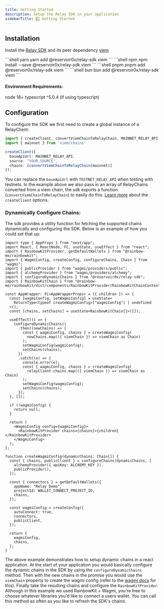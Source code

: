 ```yaml
---
title: Getting Started
description: Setup the Relay SDK in your application
sidebarTitle: 1️⃣ Getting Started
---
```


## Installation

Install the [Relay SDK](https://github.com/reservoirprotocol/relay-sdk) and its peer dependency [viem](https://viem.sh/)

<CodeGroup>
```shell yarn
yarn add @reservoir0x/relay-sdk viem 
```
```shell npm
npm install --save @reservoir0x/relay-sdk viem 
```
```shell pnpm
pnpm add @reservoir0x/relay-sdk viem 
```
```shell bun
bun add @reservoir0x/relay-sdk viem 
```
</CodeGroup>

#### Environment Requirements:

node 18+
typescript ^5.0.4 (if using typescript)

## Configuration

To configure the SDK we first need to create a global instance of a RelayClient:

```typescript
import { createClient, convertViemChainToRelayChain, MAINNET_RELAY_API, TESTNET_RELAY_API } from '@reservoir0x/relay-sdk'
import { mainnet } from 'viem/chains'

createClient({
  baseApiUrl: MAINNET_RELAY_API,
  source: "YOUR.SOURCE",
  chains: [convertViemChainToRelayChain(mainnet)]
});
```

You can replace the `baseApiUrl` with `TESTNET_RELAY_API` when testing with testnets. In the example above we also pass in an array of RelayChains converted from a viem chain, the sdk exports a function (`convertViemChainToRelayChain`) to easily do this. [Learn more](/references/sdk/createClient) about the `createClient` options.


### Dynamically Configure Chains:

The sdk provides a utility function for fetching the supported chains dynamically and configuring the SDK. Below is an example of how you could set that up:

```tsx
import type { AppProps } from "next/app";
import React, { ReactNode, FC, useState, useEffect } from "react";
import { RainbowKitProvider, getDefaultWallets } from "@rainbow-me/rainbowkit";
import { WagmiConfig, createConfig, configureChains, Chain } from "wagmi";
import { publicProvider } from "wagmi/providers/public";
import { alchemyProvider } from "wagmi/providers/alchemy";
import { configureDynamicChains } from "@reservoir0x/relay-sdk";
import { RainbowKitChain } from "@rainbow-me/rainbowkit/dist/components/RainbowKitProvider/RainbowKitChainContext";

const AppWrapper: FC<AppWrapperProps> = ({ children }) => {
  const [wagmiConfig, setWagmiConfig] = useState<
    ReturnType<typeof createWagmiConfig>["wagmiConfig"] | undefined
  >();
  const [chains, setChains] = useState<RainbowKitChain[]>([]);

  useEffect(() => {
    configureDynamicChains()
      .then((newChains) => {
        const { wagmiConfig, chains } = createWagmiConfig(
          newChains.map(({ viemChain }) => viemChain as Chain)
        );
        setWagmiConfig(wagmiConfig);
        setChains(chains);
      })
      .catch((e) => {
        console.error(e);
        const { wagmiConfig, chains } = createWagmiConfig(
          relayClient.chains.map(({ viemChain }) => viemChain as Chain)
        );
        setWagmiConfig(wagmiConfig);
        setChains(chains);
      });
  }, []);

  if (!wagmiConfig) {
    return null;
  }

  return (
    <WagmiConfig config={wagmiConfig}>
      <RainbowKitProvider chains={chains}>{children}</RainbowKitProvider>
    </WagmiConfig>
  );
};

function createWagmiConfig(dynamicChains: Chain[]) {
  const { chains, publicClient } = configureChains(dynamicChains, [
    alchemyProvider({ apiKey: ALCHEMY_KEY }),
    publicProvider(),
  ]);

  const { connectors } = getDefaultWallets({
    appName: "Relay Demo",
    projectId: WALLET_CONNECT_PROJECT_ID,
    chains,
  });

  const wagmiConfig = createConfig({
    autoConnect: true,
    connectors,
    publicClient,
  });

  return {
    wagmiConfig,
    chains,
  };
}
```

The above example demonstrates how to setup dynamic chains in a react application. At the start of your application you would basically configure the dynamic chains in the SDK by using the `configureDynamicChains` method. Then with the new chains in the promise you would use the `viemChain` property to create the wagmi config (refer to the [wagmi docs](https://1.x.wagmi.sh/react/getting-started#create-a-wagmi-config) for this). Finally take the resulting chains and configure the `RainbowKitProvider`. Although in this example we used RainbowKit + Wagmi, you're free to choose whatever libraries you'd like to connect a users wallet. You can call this method as often as you like to refresh the SDK's chains.
